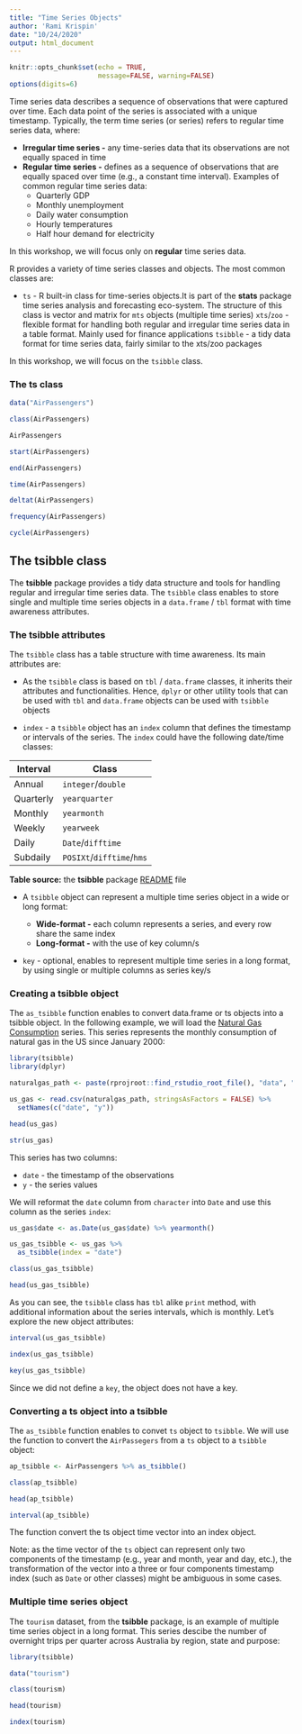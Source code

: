 ```yaml
---
title: "Time Series Objects"
author: 'Rami Krispin'
date: "10/24/2020"
output: html_document
---
```


```r

knitr::opts_chunk$set(echo = TRUE,
                      message=FALSE, warning=FALSE)
options(digits=6)
```

Time series data describes a sequence of observations that were captured over time. Each data point of the series is associated with a unique timestamp. Typically, the term time series (or series) refers to regular time series data, where:

* **Irregular time series -** any time-series data that its observations are not equally spaced in time
* **Regular time series -** defines as a sequence of observations that are equally spaced over time (e.g., a constant time interval). Examples of common regular time series data: 
    * Quarterly GDP 
    * Monthly unemployment
    * Daily water consumption 
    * Hourly temperatures
    * Half hour demand for electricity 

In this workshop, we will focus only on **regular** time series data.

R provides a variety of time series classes and objects. The most common classes are:

* `ts` - R built-in class for time-series objects.It is part of the **stats** package time series analysis and forecasting eco-system. The structure of this class is vector and matrix for `mts` objects (multiple time series)
`xts`/`zoo` - flexible format for handling both regular and irregular time series data in a table format. Mainly used for finance applications
 `tsibble` - a tidy data format for time series data, fairly similar to the xts/zoo packages
 
In this workshop, we will focus on the `tsibble` class.

### The ts class

```r


data("AirPassengers")

class(AirPassengers)

AirPassengers
```

```r
start(AirPassengers)

end(AirPassengers)

time(AirPassengers)

deltat(AirPassengers)

frequency(AirPassengers)

cycle(AirPassengers)
```

## The tsibble class

The **tsibble** package provides a tidy data structure and tools for handling regular and irregular time series data. The `tsibble` class enables to store single and multiple time series objects in a `data.frame` / `tbl` format with time  awareness attributes.

### The tsibble attributes

The `tsibble` class has a table structure with time awareness. Its main attributes are:

* As the `tsibble` class is based on `tbl` / `data.frame` classes, it inherits their attributes and functionalities. Hence, `dplyr` or other utility tools that can be used with `tbl` and `data.frame` objects can be used with `tsibble` objects

* `index` - a `tsibble` object has an `index` column that defines the timestamp or intervals of the series. The `index` could have the following date/time classes:

| **Interval** | **Class**                 |
|--------------|---------------------------|
| Annual       | `integer`/`double`        |
| Quarterly    | `yearquarter`             |
| Monthly      | `yearmonth`               |
| Weekly       | `yearweek`                |
| Daily        | `Date`/`difftime`         |
| Subdaily     | `POSIXt`/`difftime`/`hms` |


**Table source:** the **tsibble** package [README](https://github.com/tidyverts/tsibble/blob/master/README.md) file

* A `tsibble` object can represent a multiple time series object in a wide or long format:

  * **Wide-format -**  each column represents a series, and every row share the same index
  * **Long-format -** with the use of key column/s

* `key` - optional, enables to represent multiple time series in a long format, by using single or multiple columns as series key/s


### Creating a tsibble object

The `as_tsibble` function enables to convert data.frame or ts objects into a tsibble object. In the following example, we will load the [Natural Gas Consumption](https://fred.stlouisfed.org/series/NATURALGAS) series. This series represents the monthly consumption of natural gas in the US since January 2000:

```r
library(tsibble)
library(dplyr)

naturalgas_path <- paste(rprojroot::find_rstudio_root_file(), "data", "NATURALGAS.csv", sep = "/")

us_gas <- read.csv(naturalgas_path, stringsAsFactors = FALSE) %>%
  setNames(c("date", "y")) 

head(us_gas)

str(us_gas)

```

This series has two columns:

* `date` - the timestamp of the observations
* `y` - the series values

We will reformat the `date` column from `character` into `Date` and use this column as the series `index`:

```r
us_gas$date <- as.Date(us_gas$date) %>% yearmonth()

us_gas_tsibble <- us_gas %>% 
  as_tsibble(index = "date")

class(us_gas_tsibble)

head(us_gas_tsibble)
```
As you can see, the `tsibble` class has `tbl` alike `print` method, with additional information about the series intervals, which is monthly. Let's explore the new object attributes:

```r
interval(us_gas_tsibble)

index(us_gas_tsibble)

key(us_gas_tsibble)
```

Since we did not define a `key`, the object does not have a key.


### Converting a ts object into a tsibble

The `as_tsibble` function enables to convet `ts` object to `tsibble`. We will use the function to convert the `AirPassegers` from a `ts` object to a `tsibble` object:

```r
ap_tsibble <- AirPassengers %>% as_tsibble()

class(ap_tsibble)

head(ap_tsibble)

interval(ap_tsibble)
```

The function convert the ts object time vector into an index object. 

Note: as the time vector of the `ts` object can represent only two components of the timestamp (e.g., year and month, year and day, etc.), the transformation of the vector into a three or four components timestamp index (such as `Date` or other classes) might be ambiguous in some cases. 


### Multiple time series object

The `tourism` dataset, from the **tsibble** package, is an example of multiple time series object in a long format. This series descibe the number of overnight trips per quarter across Australia by region, state and purpose: 

```r
library(tsibble)

data("tourism")

class(tourism)

head(tourism)
```

```r
index(tourism)
```


